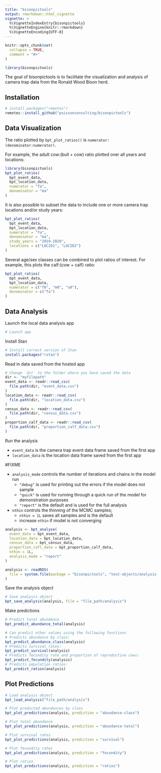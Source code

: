 ```yaml
---
title: "bisonpictools"
output: rmarkdown::html_vignette
vignette: >
  %\VignetteIndexEntry{bisonpictools}
  %\VignetteEngine{knitr::rmarkdown}
  %\VignetteEncoding{UTF-8}
---
```


```r
knitr::opts_chunk$set(
  collapse = TRUE,
  comment = "#>"
)
```

```r
library(bisonpictools)
```

The goal of bisonpictools is to facilitate the visualization and analysis of camera trap data from the Ronald Wood Bison herd.

## Installation

```r
# install.packages("remotes")
remotes::install_github("poissonconsulting/bisonpictools")
```

## Data Visualization

The ratio plotted by `bpt_plot_ratios()` is `numerator:(denominator:numerator)`.

For example, the adult cow:(bull + cow) ratio plotted over all years and locations:
``` r
library(bisonpictools)
bpt_plot_ratios(
  bpt_event_data,
  bpt_location_data,
  numerator = "fa",
  denominator = "ma"
)
```

It is also possible to subset the data to include one or more camera trap locations and/or study years:

``` r
bpt_plot_ratios(
  bpt_event_data,
  bpt_location_data,
  numerator = "fa",
  denominator = "ma",
  study_years = "2019-2020",
  locations = c("LOCID1", "LOCID2")
)
```


Several age/sex classes can be combined to plot ratios of interest.
For example, this plots the calf:(cow + calf) ratio:

```r
bpt_plot_ratios(
  bpt_event_data,
  bpt_location_data,
  numerator = c("f0", "m0", "u0"),
  denominator = c("fa")
)
```

## Data Analysis

Launch the local data analysis app 

```r
# Launch app
```

Install Stan

```r
# Install correct version of Stan
install.packages("rstan")
```

Read in data saved from the hosted app 

```r
# Change `dir` to the folder where you have saved the data
dir <- "myfilepath"
event_data <- readr::read_csv(
  file.path(dir, "event_data.csv")
)
location_data <- readr::read_csv(
  file.path(dir, "location_data.csv")
)
census_data <- readr::read_csv(
  file.path(dir, "census_data.csv")
)
proportion_calf_data <- readr::read_csv(
  file.path(dir, "proportion_calf_data.csv")
)
```

Run the analysis

- `event_data` is the camera trap event data frame saved from the first app
- `location_data` is the location data frame saved from the first app

#FIXME
<!-- - `census` is the number of bison in the herd from census counts -->
<!-- - `census_cv` is the coefficient of variation of the census counts (standard deviation / estimate) -->
<!-- - `census_study_year` is the study year of the census counts (study year starts on Apr. 1) -->
<!-- - `census_day_of_year` is the day of the year of the census counts (first day of year is Apr. 1).  -->
<!--   - E.g. if the census was on the last day of March in 2023, -->
<!--   - `census_study_year` = "2022-2023" -->
<!--   - `census_day_of_year` = 365L -->
<!-- - `proportion_calf` is the proportion of calves in the herd -->
<!-- - `proportion_calf_cv` is the coefficient of variation of the proportion of calves in the herd -->
<!-- - `proportion_calf_study_year` is the study year of the proportion of calves in the herd (study year starts on Apr. 1) -->
<!-- - `proportion_calf_day_of_year` is the day of the year of the proportion of calves in the herd (first day of year is Apr. 1).  -->
<!--   - E.g. if the proportion of calves was estimated on the last day of March in 2022, -->
<!--   - `proportion_calf_study_year` = "2021-2022" -->
<!--   - `proportion_calf_day_of_year` = 365L -->

- `analysis_mode` controls the number of iterations and chains in the model run
  - `"debug"` is used for printing out the errors if the model does not sample
  - `"quick"` is used for running through a quick run of the model for demonstration purposes
  - `"report"` is the default and is used for the full analysis

- `nthin` controls the thinning of the MCMC samples; 
  - `nthin = 1L` saves all samples and is the default
  - increase `nthin` if model is not converging

```r
analysis <- bpt_analyse(
  event_data = bpt_event_data,
  location_data = bpt_location_data,
  census_data = bpt_census_data,
  proportion_cafl_data = bpt_proportion_calf_data,
  nthin = 1L,
  analysis_mode = "report"
)
```

```r
analysis <- readRDS(
  file = system.file(package = "bisonpictools", "test-objects/analysis.RDS")
)
```

Save the analysis object

```r
# Save analysis object
bpt_save_analysis(analysis, file = "file_path/analysis")
```

Make predictions 

```r
# Predict total abundance
bpt_predict_abundance_total(analysis)
```

```r
# Can predict other values using the following functions
# Predicts abundance by class:
bpt_predict_abundance_class(analysis) 
# Predicts survival rates:
bpt_predict_survival(analysis)
# Predicts fecundity rate and proportion of reproductive cows:
bpt_predict_fecundity(analysis) 
# Predicts population ratios:
bpt_predict_ratios(analysis)
```


## Plot Predictions

```r
# Load analysis object
bpt_load_analysis("file_path/analysis")
```

```r
# Plot predicted abundances by class
bpt_plot_predictions(analysis, prediction = "abundance-class")
```

```r
# Plot total abundance
bpt_plot_predictions(analysis, prediction = "abundance-total")
```

```r
# Plot survival rates
bpt_plot_predictions(analysis, prediction = "survival")
```

```r
# Plot fecundity rates
bpt_plot_predictions(analysis, prediction = "fecundity")
```

```r
# Plot ratios
bpt_plot_predictions(analysis, prediction = "ratios")
```
